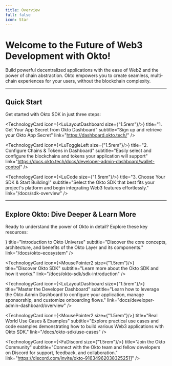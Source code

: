 ```yaml
---
title: Overview
full: false
icon: Star
---
```


# Welcome to the Future of Web3 Development with Okto!

Build powerful decentralized applications with the ease of Web2 and the power of chain abstraction. Okto empowers you to create seamless, multi-chain experiences for your users, without the blockchain complexity.



---

## Quick Start

Get started with Okto SDK in just three steps:

<div className="grid grid-cols-1 md:grid-cols-2 gap-3 md:gap-6 lg:gap-8">

  <TechnologyCard 
      icon={<LuLayoutDashboard size={"1.5rem"}/>}
      title="1. Get Your App Secret from Okto Dashboard" 
      subtitle="Sign up and retrieve your Okto App Secret" 
      link="https://dashboard.okto.tech/"
  />

  <TechnologyCard 
      icon={<LuToggleLeft size={"1.5rem"}/>}
      title="2. Configure Chains & Tokens in Dashboard" 
      subtitle="Easily select and configure the blockchains and tokens your application will support" 
      link="https://docs.okto.tech/docs/developer-admin-dashboard/wallet-control"
  />

  <TechnologyCard 
      icon={<LuCode size={"1.5rem"}/>}
      title="3. Choose Your SDK & Start Building!" 
      subtitle="Select the Okto SDK that best fits your project's platform and begin integrating Web3 features effortlessly." 
      link="/docs/sdk-overview"
  />

</div>

---

## Explore Okto: Dive Deeper & Learn More

Ready to understand the power of Okto in detail? Explore these key resources:

<div className="grid grid-cols-1 md:grid-cols-2 gap-3 md:gap-6 lg:gap-8">
  <TechnologyCard
      icon={<LuBookOpen size={"1.5rem"}/>}
      title="Introduction to Okto Universe"
      subtitle="Discover the core concepts, architecture, and benefits of the Okto Layer and its components."
      link="/docs/okto-ecosystem"
  />

  <TechnologyCard
      icon={<MousePointer2 size={"1.5rem"}/>}
      title="Discover Okto SDK"
      subtitle="Learn more about the Okto SDK and how it works."
      link="/docs/okto-sdk/sdk-introduction"
  />

  <TechnologyCard
      icon={<LuLayoutDashboard size={"1.5rem"}/>}
      title="Master the Developer Dashboard"
      subtitle="Learn how to leverage the Okto Admin Dashboard to configure your application, manage sponsorship, and customize onboarding flows."
      link="docs/developer-admin-dashboard/overview"
  />

  <TechnologyCard
      icon={<MousePointer2 size={"1.5rem"}/>}
      title="Real World Use Cases & Examples"
      subtitle="Explore practical use cases and code examples demonstrating how to build various Web3 applications with Okto SDK."
      link="/docs/okto-sdk/use-cases"
  />

   <TechnologyCard
      icon={<FaDiscord size={"1.5rem"}/>}
      title="Join the Okto Community"
      subtitle="Connect with the Okto team and fellow developers on Discord for support, feedback, and collaboration."
      link="https://discord.com/invite/okto-916349620383252511"
  />
 
</div>
